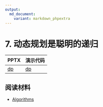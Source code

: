 ```yaml
---
output: 
  md_document:
    variant: markdown_phpextra
---
```


# 7. 动态规划是聪明的递归

| PPTX                     | 演示代码              |
|--------------------------|-----------------------|
| [dp](../asset/5-dp.pptx) | [dp](../asset/dp.zip) |

## 阅读材料

-   [Algorithms](https://jeffe.cs.illinois.edu/teaching/algorithms/)
